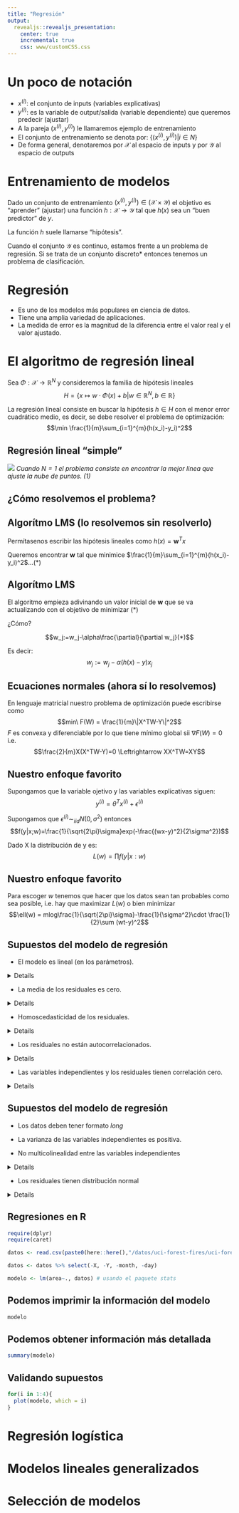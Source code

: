 ```yaml
---
title: "Regresión"
output: 
  revealjs::revealjs_presentation:
    center: true
    incremental: true
    css: www/customCSS.css
---
```


# __Un poco de notación__

- $x^{(i)}$: el conjunto de inputs (variables explicativas)
- $y^{(i)}$: es la variable de output/salida (variable dependiente) que queremos predecir (ajustar)
- A la pareja $(x^{(i)},y^{(i)})$ le llamaremos ejemplo de entrenamiento
- El conjunto de entrenamiento se denota por: $\{(x^{(i)},y^{(i)})|i\in N\}$
- De forma general, denotaremos por $\mathcal{X}$ al espacio de inputs y por $\mathcal{Y}$ al espacio de outputs
 
# __Entrenamiento de modelos__ {.justificado}

Dado un conjunto de entrenamiento $(x^{(i)},y^{(i)})\in(\mathcal{X} \times \mathcal{Y})$ el objetivo es "aprender" (ajustar) una función $h:\mathcal{X}\rightarrow \mathcal{Y}$ tal que $h(x)$ sea un "buen predictor" de $y$.

La función $h$ suele llamarse "hipótesis".

Cuando el conjunto $\mathcal{Y}$ es continuo, estamos frente a un problema de regresión. Si se trata de un conjunto discreto* entonces tenemos un problema de clasificación.

# __Regresión__

- Es uno de los modelos más populares en ciencia de datos.
- Tiene una amplia variedad de aplicaciones.
- La medida de error es la magnitud de la diferencia entre el valor real y el valor ajustado.

# __El algoritmo de regresión lineal__ {.justificado}

Sea $\Phi: \mathcal{X} \rightarrow \mathbb{R}^N$ y consideremos la familia de hipótesis lineales $$H=\{x\mapsto w \cdot \Phi(x)+b | w\in\mathbb{R}^N, b\in\mathbb{R}\}$$

La regresión lineal consiste en buscar la hipótesis $h\in H$ con el menor error cuadrático medio, es decir, se debe resolver el problema de optimización: $$\min \frac{1}{m}\sum_{i=1}^{m}(h(x_i)-y_i)^2$$

## __Regresión lineal "simple"__

![](imgs/reg1.png)
*Cuando $N=1$ el problema consiste en encontrar la mejor linea que ajuste la nube de puntos. (1)*

## __¿Cómo resolvemos el problema?__

## __Algorítmo LMS (lo resolvemos sin resolverlo)__ {.justificado}

Permítasenos escribir las hipótesis lineales como $h(x)=\textbf{w}^Tx$

Queremos encontrar $\textbf{w}$ tal que minimice $\frac{1}{m}\sum_{i=1}^{m}(h(x_i)-y_i)^2$...(*)

## __Algorítmo LMS__ {.justificado}

El algoritmo empieza adivinando un valor inicial de $\textbf{w}$ que se va actualizando con el objetivo de minimizar (*)

¿Cómo?

$$w_j:=w_j-\alpha\frac{\partial}{\partial w_j}(*)$$

Es decir: $$w_j:=w_j-\alpha(h(x)-y)x_j$$

## __Ecuaciones normales (ahora sí lo resolvemos)__ {.justificado}

En lenguaje matricial nuestro problema de optimización puede escribirse como 
$$min\ F(W) = \frac{1}{m}\|X^TW-Y\|^2$$
$F$ es convexa y diferenciable por lo que tiene mínimo global sii $\nabla F(W)=0\ $ i.e.
$$\frac{2}{m}X(X^TW-Y)=0 \Leftrightarrow XX^TW=XY$$

## __Nuestro enfoque favorito__ {.justificado}

Supongamos que la variable ojetivo y las variables explicativas siguen: $$y^{(i)}=\theta^Tx^{(i)}+\epsilon^{(i)}$$

Supongamos que $\epsilon^{(i)}\sim_{iid}N(0,\sigma^2)$ entonces
$$f(y|x;w)=\frac{1}{\sqrt{2\pi}\sigma}exp(-\frac{(wx-y)^2}{2\sigma^2})$$

Dado X la distribución de y es: $$L(w)=\prod f(y|x:w)$$

## __Nuestro enfoque favorito__ {.justificado}

Para escoger $w$ tenemos que hacer que los datos sean tan probables como sea posible, i.e. hay que maximizar $L(w)$ o bien minimizar 
$$\ell(w) = mlog\frac{1}{\sqrt{2\pi}\sigma}-\frac{1}{\sigma^2}\cdot \frac{1}{2}\sum (wt-y)^2$$

## __Supuestos del modelo de regresión__

- El modelo es lineal (en los parámetros).

<details>
$\alpha+\beta_1x_1+\beta_2x_2^2$
</details>

- La media de los residuales es cero.

<details>
`mean(lm$residuals)`
</details>

- Homoscedasticidad de los residuales.

<details>
`plot(lm)`
</details>

- Los residuales no están autocorrelacionados.

<details>
`acf(lm)`
`lmtest::dwtest(lm)`
</details>

- Las variables independientes y los residuales tienen correlación cero.

<details>
`cor.test(df[,vars], lm$residuals)`
</details>

## __Supuestos del modelo de regresión__

- Los datos deben tener formato _long_

- La varianza de las variables independientes es positiva.

- No multicolinealidad entre las variables independientes

<details>
`car::vif(lm)`
</details>

- Los residuales tienen distribución normal

<details>
`plot(lm)`
</details>

## __Regresiones en R__

```r
require(dplyr)
require(caret)

datos <- read.csv(paste0(here::here(),"/datos/uci-forest-fires/uci-forest-fires/forestfires.csv"))

datos <- datos %>% select(-X, -Y, -month, -day)

modelo <- lm(area~., datos) # usando el paquete stats
```

## __Podemos imprimir la información del modelo__

```r
modelo
```

## __Podemos obtener información más detallada__

```r
summary(modelo)
```

## __Validando supuestos__

```r
for(i in 1:4){
  plot(modelo, which = i)
}
```


# __Regresión logística__

# __Modelos lineales generalizados__

# __Selección de modelos__